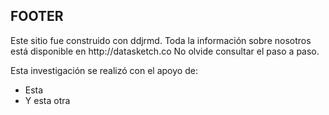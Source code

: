
## FOOTER

Este sitio fue construido con ddjrmd.
Toda la información sobre nosotros está disponible en http://datasketch.co
No olvide consultar el paso a paso.

Esta investigación se realizó con el apoyo de:

- Esta
- Y esta otra
